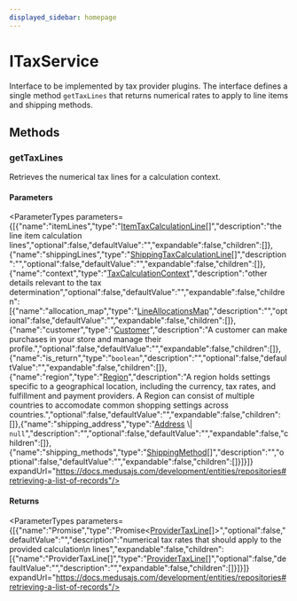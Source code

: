 ```yaml
---
displayed_sidebar: homepage
---
```



# ITaxService

Interface to be implemented by tax provider plugins. The interface defines a
single method `getTaxLines` that returns numerical rates to apply to line
items and shipping methods.

## Methods

### getTaxLines

Retrieves the numerical tax lines for a calculation context.

#### Parameters

<ParameterTypes parameters={[{"name":"itemLines","type":"[ItemTaxCalculationLine](../types/medusa.ItemTaxCalculationLine.mdx)[]","description":"the line item calculation lines","optional":false,"defaultValue":"","expandable":false,"children":[]},{"name":"shippingLines","type":"[ShippingTaxCalculationLine](../types/medusa.ShippingTaxCalculationLine.mdx)[]","description":"","optional":false,"defaultValue":"","expandable":false,"children":[]},{"name":"context","type":"[TaxCalculationContext](../types/medusa.TaxCalculationContext.mdx)","description":"other details relevant to the tax determination","optional":false,"defaultValue":"","expandable":false,"children":[{"name":"allocation_map","type":"[LineAllocationsMap](../types/medusa.LineAllocationsMap.mdx)","description":"","optional":false,"defaultValue":"","expandable":false,"children":[]},{"name":"customer","type":"[Customer](../../entities/classes/entities.Customer.mdx)","description":"A customer can make purchases in your store and manage their profile.","optional":false,"defaultValue":"","expandable":false,"children":[]},{"name":"is_return","type":"`boolean`","description":"","optional":false,"defaultValue":"","expandable":false,"children":[]},{"name":"region","type":"[Region](../../entities/classes/entities.Region.mdx)","description":"A region holds settings specific to a geographical location, including the currency, tax rates, and fulfillment and payment providers. A Region can consist of multiple countries to accomodate common shopping settings across countries.","optional":false,"defaultValue":"","expandable":false,"children":[]},{"name":"shipping_address","type":"[Address](../../entities/classes/entities.Address.mdx) \\| `null`","description":"","optional":false,"defaultValue":"","expandable":false,"children":[]},{"name":"shipping_methods","type":"[ShippingMethod](../../entities/classes/entities.ShippingMethod.mdx)[]","description":"","optional":false,"defaultValue":"","expandable":false,"children":[]}]}]} expandUrl="https://docs.medusajs.com/development/entities/repositories#retrieving-a-list-of-records"/>

#### Returns

<ParameterTypes parameters={[{"name":"Promise","type":"Promise&#60;[ProviderTaxLine](../types/medusa.ProviderTaxLine.mdx)[]&#62;","optional":false,"defaultValue":"","description":"numerical tax rates that should apply to the provided calculation\n  lines","expandable":false,"children":[{"name":"ProviderTaxLine[]","type":"[ProviderTaxLine](../types/medusa.ProviderTaxLine.mdx)[]","optional":false,"defaultValue":"","description":"","expandable":false,"children":[]}]}]} expandUrl="https://docs.medusajs.com/development/entities/repositories#retrieving-a-list-of-records"/>
